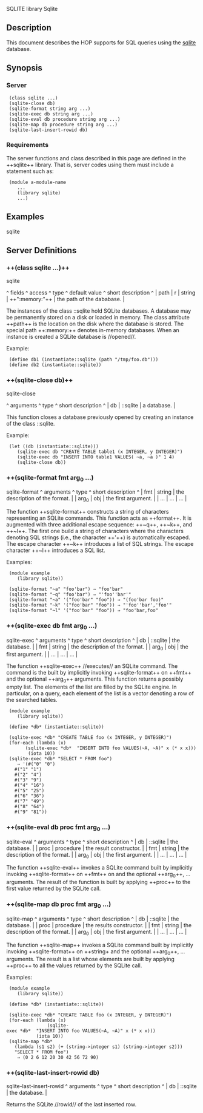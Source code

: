 <doc> SQLITE library
<library> Sqlite

== Description ==

This document describes the HOP supports for SQL queries using the 
[[http://www.sqlite.org/|sqlite]] database.

== Synopsis ==

=== Server ===

  (class sqlite ...)
  (sqlite-close db)
  (sqlite-format string arg ...)
  (sqlite-exec db string arg ...)
  (sqlite-eval db procedure string arg ...)
  (sqlite-map db procedure string arg ...)
  (sqlite-last-insert-rowid db)


=== Requirements ===
The server functions and class described in this page are defined in the 
++sqlite++ library. That is, server codes using them must include a 
statement such as:

  (module a-module-name
     ...
     (library sqlite)
     ...)

== Examples ==

<example>sqlite</example>

== Server Definitions ==
<server>

=== ++(class sqlite ...)++===
<class> sqlite

<fields>
^  fields  ^   access  ^   type      ^  default value     ^  short description           ^
| path     |    r      |   string    |  ++":memory:"++    | the path of the dababase.    |
</fields>

The instances of the class ::sqlite hold SQLite databases. A database
may be permanently stored on a disk or loaded in memory. The class attribute
++path++ is the location on the disk where the database is stored. The
special path ++:memory:++ denotes in-memory databases. When an instance
is created a SQLite database is //opened//.

Example:

  (define db1 (instantiate::sqlite (path "/tmp/foo.db")))
  (define db2 (instantiate::sqlite))
</class>

=== ++(sqlite-close db)++ ===
<function> sqlite-close

<arguments>
^  arguments  ^   type          ^  short description           ^
| db          |  ::sqlite       | a database.                  |
</arguments>

This function closes a database previously opened by creating an instance
of the class ::sqlite.

Example:

  (let ((db (instantiate::sqlite)))
     (sqlite-exec db "CREATE TABLE table1 (x INTEGER, y INTEGER)")
     (sqlite-exec db "INSERT INTO table1 VALUES( ~a, ~a )" 1 4)
     (sqlite-close db))
</function>

=== ++(sqlite-format fmt arg<sub>0</sub> ...) ===
<function> sqlite-format
<arguments>
^  arguments       ^   type          ^  short description              ^
| fmt              |  string         | the description of the format.  |
| arg<sub>0</sub>  |  obj            | the first argument.             |
| ...              |  ...            | ...                             |
</arguments>

The function ++sqlite-format++ constructs a string of characters
representing an SQLite commands. This function acts as ++format++. It
is augmented with three additional escape sequence: ++~q++,
++~k++, and ++~l++. The first one build a string of characters
where the characters denoting SQL strings (i.e., the character
++'++) is automatically escaped. The escape character ++~k++
introduces a list of SQL strings. The escape character ++~l++
introduces a SQL list.

Examples:

  (module example
     (library sqlite))

  (sqlite-format "~a" "foo'bar") &#8658; "foo'bar"
  (sqlite-format "~q" "foo'bar") &#8658; "'foo''bar'"
  (sqlite-format "~a" '("foo'bar" "foo")) &#8658; "(foo'bar foo)"
  (sqlite-format "~k" '("foo'bar" "foo")) &#8658; "'foo''bar','foo'"
  (sqlite-format "~l" '("foo'bar" "foo")) &#8658; "foo'bar,foo"

</function>

=== ++(sqlite-exec db fmt arg<sub>0</sub> ...) ===
<function> sqlite-exec
<arguments>
^  arguments       ^   type          ^  short description              ^
| db               |  ::sqlite       | the database.                   |
| fmt              |  string         | the description of the format.  |
| arg<sub>0</sub>  |  obj            | the first argument.             |
| ...              |  ...            | ...                             |
</arguments>

The function ++sqlite-exec++ //executes// an SQLite command. The
command is the built by implicitly invoking ++sqlite-format++ on
++fmt++ and the optional ++arg<sub>0</sub>++ arguments. This function
returns a possibly empty list.  The elements of the list are filled by
the SQLite engine. In particular, on a query, each element of the list
is a vector denoting a row of the searched tables.

  (module example
     (library sqlite))

  (define *db* (instantiate::sqlite))

  (sqlite-exec *db* "CREATE TABLE foo (x INTEGER, y INTEGER)")
  (for-each (lambda (x)
  		(sqlite-exec *db*  "INSERT INTO foo VALUES(~A, ~A)" x (* x x)))
	     (iota 10))
  (sqlite-exec *db* "SELECT * FROM foo")
     &#8658; '(#("0" "0")
	#("1" "1")
	#("2" "4")
	#("3" "9")
	#("4" "16")
	#("5" "25")
	#("6" "36")
	#("7" "49")
	#("8" "64")
	#("9" "81"))

</function>

=== ++(sqlite-eval db proc fmt arg<sub>0</sub> ...) ===
<function> sqlite-eval
<arguments>
^  arguments       ^   type          ^  short description              ^
| db               |  ::sqlite       | the database.                   |
| proc             |  procedure      | the result constructor.         |
| fmt              |  string         | the description of the format.  |
| arg<sub>0</sub>  |  obj            | the first argument.             |
| ...              |  ...            | ...                             |
</arguments>

The function ++sqlite-eval++ invokes a SQLite command built by
implicitly invoking ++sqlite-format++ on ++fmt++ on and the optional
++arg<sub>0</sub>++, ... arguments. The result of the function is
built by applying ++proc++ to the first value returned by the
SQLite call.  
</function>

=== ++(sqlite-map db proc fmt arg<sub>0</sub> ...) ===
<function> sqlite-map
<arguments>
^  arguments       ^   type          ^  short description              ^
| db               |  ::sqlite       | the database.                   |
| proc             |  procedure      | the results constructor.        |
| fmt              |  string         | the description of the format.  |
| arg<sub>0</sub>  |  obj            | the first argument.             |
| ...              |  ...            | ...                             |
</arguments>

The function ++sqlite-map++ invokes a SQLite command built by
implicitly invoking ++sqlite-format++ on ++string+ and the optional
++arg<sub>0</sub>++, ... arguments. The result is a list whose
elements are built by applying ++proc++ to all the values
returned by the SQLite call.  

Examples:
  (module example
     (library sqlite))

  (define *db* (instantiate::sqlite))

  (sqlite-exec *db* "CREATE TABLE foo (x INTEGER, y INTEGER)")
  (for-each (lambda (x)
                (sqlite-exec *db*  "INSERT INTO foo VALUES(~A, ~A)" x (* x x)))
            (iota 10))
  (sqlite-map *db* 
    (lambda (s1 s2) (+ (string->integer s1) (string->integer s2))) 
    "SELECT * FROM foo")
     &#8658; (0 2 6 12 20 30 42 56 72 90)

</function>

=== ++(sqlite-last-insert-rowid db) ===
<function> sqlite-last-insert-rowid
<arguments>
^  arguments       ^   type          ^  short description              ^
| db               |  ::sqlite       | the database.                   |
</arguments>

Returns the SQLite //rowid// of the last inserted row.
</function>

</server>
</library>
</doc>

